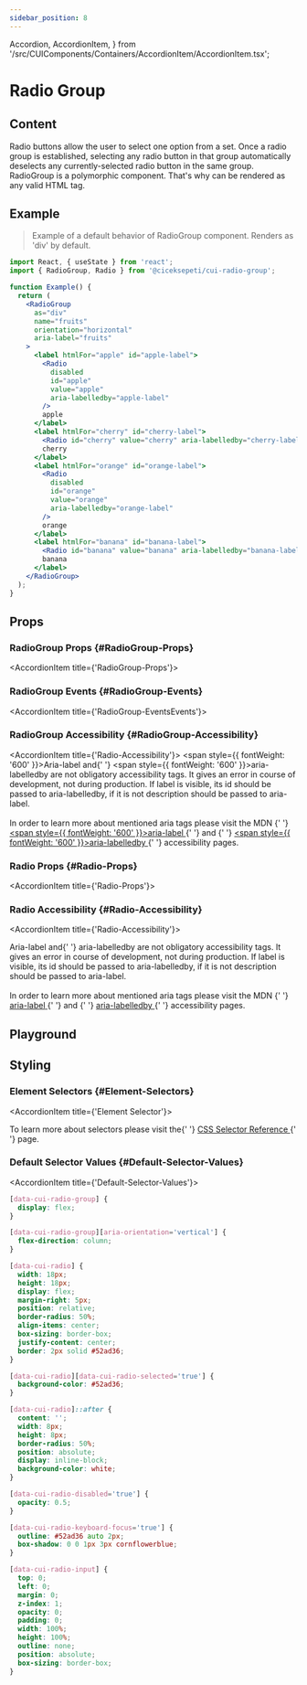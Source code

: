 ```yaml
---
sidebar_position: 8
---
```



  Accordion,
  AccordionItem,
} from '/src/CUIComponents/Containers/AccordionItem/AccordionItem.tsx';


# Radio Group

<HeaderTableContainer data={radiogroup} />

## Content

<InfoContainer>
  Radio buttons allow the user to select one option from a set. Once a radio
  group is established, selecting any radio button in that group automatically
  deselects any currently-selected radio button in the same group. RadioGroup is
  a polymorphic component. That's why can be rendered as any valid HTML tag.
</InfoContainer>

## Example

> Example of a default behavior of RadioGroup component. Renders as 'div' by default.

```jsx
import React, { useState } from 'react';
import { RadioGroup, Radio } from '@ciceksepeti/cui-radio-group';

function Example() {
  return (
    <RadioGroup
      as="div"
      name="fruits"
      orientation="horizontal"
      aria-label="fruits"
    >
      <label htmlFor="apple" id="apple-label">
        <Radio
          disabled
          id="apple"
          value="apple"
          aria-labelledby="apple-label"
        />
        apple
      </label>
      <label htmlFor="cherry" id="cherry-label">
        <Radio id="cherry" value="cherry" aria-labelledby="cherry-label" />
        cherry
      </label>
      <label htmlFor="orange" id="orange-label">
        <Radio
          disabled
          id="orange"
          value="orange"
          aria-labelledby="orange-label"
        />
        orange
      </label>
      <label htmlFor="banana" id="banana-label">
        <Radio id="banana" value="banana" aria-labelledby="banana-label" />
        banana
      </label>
    </RadioGroup>
  );
}
```

<CUIRadioGroupDefault />

## Props

<Accordion className="accordion" defaultIndexes={[0]} single={false}>

### RadioGroup Props {#RadioGroup-Props}

<AccordionItem title={'RadioGroup-Props'}>

  <PropTable tableData={radiogroup.radioGroupProps} />
</AccordionItem >

### RadioGroup Events {#RadioGroup-Events}

<AccordionItem title={'RadioGroup-EventsEvents'}>

  <EventTable tableData={radiogroup.radioGroupEvents} />
</AccordionItem >

### RadioGroup Accessibility {#RadioGroup-Accessibility}

<AccordionItem title={'Radio-Accessibility'}>
  <AdmonitionContainer type="info">
    <span style={{ fontWeight: '600' }}>Aria-label</span> and{' '}
    <span style={{ fontWeight: '600' }}>aria-labelledby</span> are not
    obligatory accessibility tags. It gives an error in course of development,
    not during production. If label is visible, its id should be passed to
    aria-labelledby, if it is not description should be passed to aria-label. 
    <br/>
    <br/>
    In order to learn more about mentioned aria tags please visit the MDN {' '}
  <a href="https://developer.mozilla.org/en-US/docs/Web/Accessibility/ARIA/Attributes/aria-label">
    <span style={{ fontWeight: '600' }}>aria-label</span>
  </a>
  {' '} and {' '}
  <a href="https://developer.mozilla.org/en-US/docs/Web/Accessibility/ARIA/Attributes/aria-labelledby">
    <span style={{ fontWeight: '600' }}>aria-labelledby</span>
  </a>
  {' '} accessibility pages.
  </AdmonitionContainer>
  <AccessibilityTable tableData={radiogroup.radioAccessibility} />
</AccordionItem >

### Radio Props {#Radio-Props}

<AccordionItem title={'Radio-Props'}>

  <PropTable tableData={radiogroup.radioProps} />
</AccordionItem >

### Radio Accessibility {#Radio-Accessibility}

<AccordionItem title={'Radio-Accessibility'}>

  <AdmonitionContainer type="info">
    <span style={{ fontWeight: '600' }}>Aria-label</span> and{' '}
    <span style={{ fontWeight: '600' }}>aria-labelledby</span> are not
    obligatory accessibility tags. It gives an error in course of development,
    not during production. If label is visible, its id should be passed to
    aria-labelledby, if it is not description should be passed to aria-label. 
    <br/>
    <br/>
    In order to learn more about mentioned aria tags please visit the MDN {' '}
  <a href="https://developer.mozilla.org/en-US/docs/Web/Accessibility/ARIA/Attributes/aria-label">
    <span style={{ fontWeight: '600' }}>aria-label</span>
  </a>
  {' '} and {' '}
  <a href="https://developer.mozilla.org/en-US/docs/Web/Accessibility/ARIA/Attributes/aria-labelledby">
    <span style={{ fontWeight: '600' }}>aria-labelledby</span>
  </a>
  {' '} accessibility pages.
  </AdmonitionContainer>
  <AccessibilityTable tableData={radiogroup.radioAccessibility} />
</AccordionItem >

</Accordion>

## Playground

<Playground urls={radiogroup.sandboxUrls} />

## Styling

<Accordion className="accordion" defaultIndexes={[0]} single={false}>

### Element Selectors {#Element-Selectors}

<AccordionItem title={'Element Selector'}>

<AdmonitionContainer type="tip">
  To learn more about selectors please visit the{' '}
  <a href="https://www.w3schools.com/cssref/css_selectors.asp">
    CSS Selector Reference
  </a>{' '}
  page.
</AdmonitionContainer>

<StylingTable tableData={radiogroup.radioStylingTable} />

</AccordionItem >

### Default Selector Values {#Default-Selector-Values}

<AccordionItem title={'Default-Selector-Values'}>

```css
[data-cui-radio-group] {
  display: flex;
}

[data-cui-radio-group][aria-orientation='vertical'] {
  flex-direction: column;
}

[data-cui-radio] {
  width: 18px;
  height: 18px;
  display: flex;
  margin-right: 5px;
  position: relative;
  border-radius: 50%;
  align-items: center;
  box-sizing: border-box;
  justify-content: center;
  border: 2px solid #52ad36;
}

[data-cui-radio][data-cui-radio-selected='true'] {
  background-color: #52ad36;
}

[data-cui-radio]::after {
  content: '';
  width: 8px;
  height: 8px;
  border-radius: 50%;
  position: absolute;
  display: inline-block;
  background-color: white;
}

[data-cui-radio-disabled='true'] {
  opacity: 0.5;
}

[data-cui-radio-keyboard-focus='true'] {
  outline: #52ad36 auto 2px;
  box-shadow: 0 0 1px 3px cornflowerblue;
}

[data-cui-radio-input] {
  top: 0;
  left: 0;
  margin: 0;
  z-index: 1;
  opacity: 0;
  padding: 0;
  width: 100%;
  height: 100%;
  outline: none;
  position: absolute;
  box-sizing: border-box;
}
```

</AccordionItem >

</Accordion>
